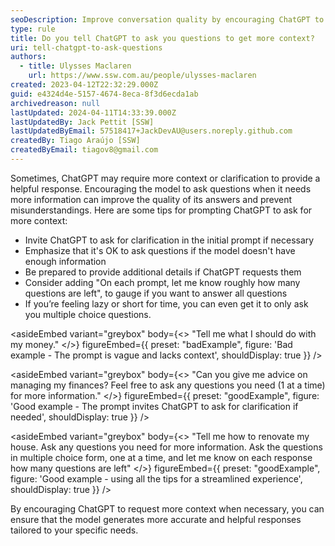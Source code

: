 ```yaml
---
seoDescription: Improve conversation quality by encouraging ChatGPT to ask questions when needed, providing more accurate and helpful responses.
type: rule
title: Do you tell ChatGPT to ask you questions to get more context?
uri: tell-chatgpt-to-ask-questions
authors:
  - title: Ulysses Maclaren
    url: https://www.ssw.com.au/people/ulysses-maclaren
created: 2023-04-12T22:32:29.000Z
guid: e4324d4e-5157-4674-8eca-8f3d6ecda1ab
archivedreason: null
lastUpdated: 2024-04-11T14:33:39.000Z
lastUpdatedBy: Jack Pettit [SSW]
lastUpdatedByEmail: 57518417+JackDevAU@users.noreply.github.com
createdBy: Tiago Araújo [SSW]
createdByEmail: tiagov8@gmail.com
---
```


Sometimes, ChatGPT may require more context or clarification to provide a helpful response. Encouraging the model to ask questions when it needs more information can improve the quality of its answers and prevent misunderstandings.
Here are some tips for prompting ChatGPT to ask for more context:

- Invite ChatGPT to ask for clarification in the initial prompt if necessary
- Emphasize that it's OK to ask questions if the model doesn't have enough information
- Be prepared to provide additional details if ChatGPT requests them
- Consider adding "On each prompt, let me know roughly how many questions are left", to gauge if you want to answer all questions
- If you’re feeling lazy or short for time, you can even get it to only ask you multiple choice questions.

<asideEmbed
  variant="greybox"
  body={<>
    "Tell me what I should do with my money."
  </>}
  figureEmbed={{
    preset: "badExample",
    figure: 'Bad example - The prompt is vague and lacks context',
    shouldDisplay: true
  }}
/>

<asideEmbed
  variant="greybox"
  body={<>
    "Can you give me advice on managing my finances? Feel free to ask any questions you need (1 at a time) for more information."
  </>}
  figureEmbed={{
    preset: "goodExample",
    figure: 'Good example - The prompt invites ChatGPT to ask for clarification if needed',
    shouldDisplay: true
  }}
/>

<asideEmbed
  variant="greybox"
  body={<>
    "Tell me how to renovate my house. Ask any questions you need for more information. Ask the questions in multiple choice form, one at a time, and let me know on each response how many questions are left"
  </>}
  figureEmbed={{
    preset: "goodExample",
    figure: 'Good example - using all the tips for a streamlined experience',
    shouldDisplay: true
  }}
/>

By encouraging ChatGPT to request more context when necessary, you can ensure that the model generates more accurate and helpful responses tailored to your specific needs.
